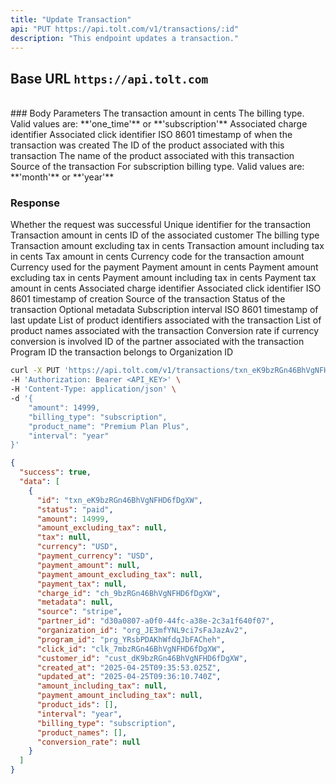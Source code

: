 ```yaml
---
title: "Update Transaction"
api: "PUT https://api.tolt.com/v1/transactions/:id"
description: "This endpoint updates a transaction."
---
```


## Base URL `https://api.tolt.com`

<br />
### Body Parameters

<ParamField body="amount" type="number - optional">
  The transaction amount in cents
</ParamField>

<ParamField body="billing_type" type="string - optional">
  The billing type. Valid values are: **'one_time'** or **'subscription'**
</ParamField>

<ParamField body="charge_id" type="string - optional">
  Associated charge identifier
</ParamField>

<ParamField body="click_id" type="string - optional">
  Associated click identifier
</ParamField>

<ParamField body="created_at" type="string - optional">
  ISO 8601 timestamp of when the transaction was created
</ParamField>

<ParamField body="product_id" type="string - optional">
  The ID of the product associated with this transaction
</ParamField>

<ParamField body="product_name" type="string - optional">
  The name of the product associated with this transaction
</ParamField>

<ParamField body="source" type="string - optional">
  Source of the transaction
</ParamField>

<ParamField body="interval" type="string - optional">
  For subscription billing type. Valid values are: **'month'** or **'year'**
</ParamField>

### Response

<ResponseField name="success" type="boolean">
  Whether the request was successful
</ResponseField>

<ResponseField name="data" type="array[object]">
  <Expandable title="properties" defaultOpen={true}>
    <ResponseField name="id" type="string">
      Unique identifier for the transaction
    </ResponseField>
    <ResponseField name="amount" type="number">
      Transaction amount in cents
    </ResponseField>
    <ResponseField name="customer_id" type="string">
      ID of the associated customer
    </ResponseField>
    <ResponseField name="billing_type" type="string">
      The billing type
    </ResponseField>
    <ResponseField name="amount_excluding_tax" type="number | null">
      Transaction amount excluding tax in cents
    </ResponseField>
    <ResponseField name="amount_including_tax" type="number | null">
      Transaction amount including tax in cents
    </ResponseField>
    <ResponseField name="tax" type="number | null">
      Tax amount in cents
    </ResponseField>
    <ResponseField name="currency" type="string">
      Currency code for the transaction amount
    </ResponseField>
    <ResponseField name="payment_currency" type="string">
      Currency used for the payment
    </ResponseField>
    <ResponseField name="payment_amount" type="number | null">
      Payment amount in cents
    </ResponseField>
    <ResponseField name="payment_amount_excluding_tax" type="number | null">
      Payment amount excluding tax in cents
    </ResponseField>
    <ResponseField name="payment_amount_including_tax" type="number | null">
      Payment amount including tax in cents
    </ResponseField>
    <ResponseField name="payment_tax" type="number | null">
      Payment tax amount in cents
    </ResponseField>
    <ResponseField name="charge_id" type="string">
      Associated charge identifier
    </ResponseField>
    <ResponseField name="click_id" type="string">
      Associated click identifier
    </ResponseField>
    <ResponseField name="created_at" type="string">
      ISO 8601 timestamp of creation
    </ResponseField>
    <ResponseField name="source" type="string">
      Source of the transaction
    </ResponseField>
    <ResponseField name="status" type="string">
      Status of the transaction
    </ResponseField>
    <ResponseField name="metadata" type="object | null">
      Optional metadata
    </ResponseField>
    <ResponseField name="interval" type="string">
      Subscription interval
    </ResponseField>
    <ResponseField name="updated_at" type="string">
      ISO 8601 timestamp of last update
    </ResponseField>
    <ResponseField name="product_ids" type="array[string]">
      List of product identifiers associated with the transaction
    </ResponseField>
    <ResponseField name="product_names" type="array[string] | null">
      List of product names associated with the transaction
    </ResponseField>
    <ResponseField name="conversion_rate" type="number | null">
      Conversion rate if currency conversion is involved
    </ResponseField>
    <ResponseField name="partner_id" type="string">
      ID of the partner associated with the transaction
    </ResponseField>
    <ResponseField name="program_id" type="string">
      Program ID the transaction belongs to
    </ResponseField>
    <ResponseField name="organization_id" type="string">
      Organization ID
    </ResponseField>
  </Expandable>
</ResponseField>

<RequestExample>

```bash cURL
curl -X PUT 'https://api.tolt.com/v1/transactions/txn_eK9bzRGn46BhVgNFHD6fDgXW' \
-H 'Authorization: Bearer <API_KEY>' \
-H 'Content-Type: application/json' \
-d '{
    "amount": 14999,
    "billing_type": "subscription",
    "product_name": "Premium Plan Plus",
    "interval": "year"
}'
```

</RequestExample>

<ResponseExample>

```json Response
{
  "success": true,
  "data": [
    {
      "id": "txn_eK9bzRGn46BhVgNFHD6fDgXW",
      "status": "paid",
      "amount": 14999,
      "amount_excluding_tax": null,
      "tax": null,
      "currency": "USD",
      "payment_currency": "USD",
      "payment_amount": null,
      "payment_amount_excluding_tax": null,
      "payment_tax": null,
      "charge_id": "ch_9bzRGn46BhVgNFHD6fDgXW",
      "metadata": null,
      "source": "stripe",
      "partner_id": "d30a0807-a0f0-44fc-a38e-2c3a1f640f07",
      "organization_id": "org_JE3mfYNL9ci7sFaJazAv2",
      "program_id": "prg_YRsbPDAKhWfdqJbFACheh",
      "click_id": "clk_7mbzRGn46BhVgNFHD6fDgXW",
      "customer_id": "cust_dK9bzRGn46BhVgNFHD6fDgXW",
      "created_at": "2025-04-25T09:35:53.025Z",
      "updated_at": "2025-04-25T09:36:10.740Z",
      "amount_including_tax": null,
      "payment_amount_including_tax": null,
      "product_ids": [],
      "interval": "year",
      "billing_type": "subscription",
      "product_names": [],
      "conversion_rate": null
    }
  ]
}
```

</ResponseExample>
